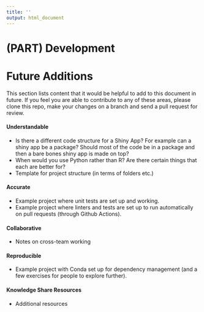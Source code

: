 ```yaml
---
title: ''
output: html_document
---
```


# (PART) Development{-#dev}

# Future Additions {#futureadd}

This section lists content that it would be helpful to add to this document in future. If you feel you are able to contribute to any of these areas, please clone this repo, make your changes on a branch and send a pull request for review.

#### Understandable {-}  

* Is there a different code structure for a Shiny App? 
For example can a shiny app be a package? Should most of the code be in a package and then a bare bones shiny app is made on top?  
* When would you use Python rather than R? Are there certain things that each are better for?  
* Template for project structure (in terms of folders etc.)

#### Accurate {-}

* Example project where unit tests are set up and working.  
* Example project where linters and tests are set up to run automatically on pull requests (through Github Actions).  

#### Collaborative {-}
* Notes on cross-team working

#### Reproducible {-}

* Example project with Conda set up for dependency management (and a few exercises for people to explore further).

#### Knowledge Share Resources {-}
* Additional resources


